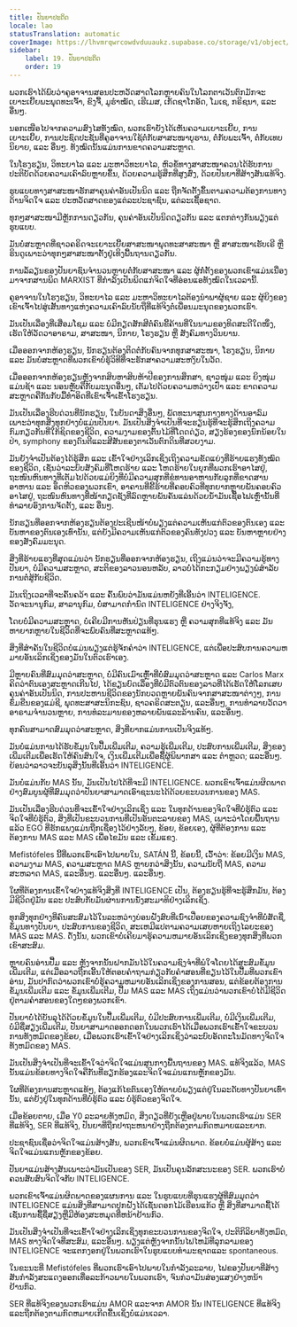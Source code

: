 ```yaml
---
title: ປັນຍາປະດິດ
locale: lao
statusTranslation: automatic
coverImage: https://lhvmrqwrcowdvduuaukz.supabase.co/storage/v1/object/public/strapi-uploads/small_cover-educacion-fundamental.webp-2d51a7828a2b1309555be27f7e2a61a0.webp
sidebar:
    label: 19. ປັນຍາປະດິດ
    order: 19
---
```

ພວກເຮົາໄດ້ພົບວ່າຄູອາຈານສອນປະຫວັດສາດໂລກຫຼາຍຄົນໃນໂລກຕາເວັນຕົກມັກຈະເຍາະເຍີ້ຍພະພຸດທະເຈົ້າ, ຂົງຈື້, ມູຮຳໝັດ, ເຮີເມສ, ເກັດຊາໂກອັດ, ໂມເຊ, ກຣິຊນາ, ແລະ ອື່ນໆ.

ນອກເໜືອໄປຈາກຄວາມສົງໄສທັງໝົດ, ພວກເຮົາຍັງໄດ້ເຫັນຄວາມເຍາະເຍີ້ຍ, ການເຍາະເຍີ້ຍ, ການປະຊົດປະຊັນທີ່ຄູອາຈານໃຊ້ຕໍ່ກັບສາສະໜາບູຮານ, ຕໍ່ກັບພະເຈົ້າ, ຕໍ່ກັບເທບນິຍາຍ, ແລະ ອື່ນໆ. ທັງໝົດນັ້ນແມ່ນການຂາດຄວາມສະຫຼາດ.

ໃນໂຮງຮຽນ, ວິທະຍາໄລ ແລະ ມະຫາວິທະຍາໄລ, ຫົວຂໍ້ທາງສາສະໜາຄວນໄດ້ຮັບການປະຕິບັດດ້ວຍຄວາມເຄົາລົບຫຼາຍຂຶ້ນ, ດ້ວຍຄວາມຮູ້ສຶກທີ່ສູງສົ່ງ, ດ້ວຍປັນຍາທີ່ສ້າງສັນແທ້ຈິງ.

ຮູບແບບທາງສາສະໜາຮັກສາຄຸນຄ່າອັນເປັນນິດ ແລະ ຖືກຈັດຕັ້ງຂຶ້ນຕາມຄວາມຕ້ອງການທາງດ້ານຈິດໃຈ ແລະ ປະຫວັດສາດຂອງແຕ່ລະປະຊາຊົນ, ແຕ່ລະເຊື້ອຊາດ.

ທຸກໆສາສະໜາມີຫຼັກການດຽວກັນ, ຄຸນຄ່າອັນເປັນນິດດຽວກັນ ແລະ ແຕກຕ່າງກັນພຽງແຕ່ຮູບແບບ.

ມັນບໍ່ສະຫຼາດທີ່ຊາວຄຣິດຈະເຍາະເຍີ້ຍສາສະໜາພຸດທະສາສະໜາ ຫຼື ສາສະໜາເຮັບເຣີ ຫຼື ຮິນດູເພາະວ່າທຸກໆສາສະໜາຕັ້ງຢູ່ເທິງພື້ນຖານດຽວກັນ.

ການລໍ້ລຽນຂອງປັນຍາຊົນຈຳນວນຫຼາຍຕໍ່ກັບສາສະໜາ ແລະ ຜູ້ກໍ່ຕັ້ງຂອງພວກເຂົາແມ່ນເນື່ອງມາຈາກສານພິດ MARXIST ທີ່ກຳລັງເປັນພິດແກ່ຈິດໃຈທີ່ອ່ອນແອທັງໝົດໃນເວລານີ້.

ຄູອາຈານໃນໂຮງຮຽນ, ວິທະຍາໄລ ແລະ ມະຫາວິທະຍາໄລຕ້ອງນຳພາຜູ້ຊາຍ ແລະ ຜູ້ຍິງຂອງເຂົາເຈົ້າໄປສູ່ເສັ້ນທາງແຫ່ງຄວາມເຄົາລົບນັບຖືທີ່ແທ້ຈິງຕໍ່ເພື່ອນມະນຸດຂອງພວກເຮົາ.

ມັນເປັນເລື່ອງທີ່ເສື່ອມໂຊມ ແລະ ບໍ່ມີກຽດສັກສີຕໍ່ຄົນຂີ້ຄ້ານທີ່ໃນນາມຂອງທິດສະດີໃດໜຶ່ງ, ເຮັດໃຫ້ວັດວາອາຣາມ, ສາສະໜາ, ນິກາຍ, ໂຮງຮຽນ ຫຼື ສັງຄົມທາງວິນຍານ.

ເມື່ອອອກຈາກຫ້ອງຮຽນ, ນັກຮຽນຕ້ອງຕິດຕໍ່ກັບຄົນຈາກທຸກສາສະໜາ, ໂຮງຮຽນ, ນິກາຍ ແລະ ມັນບໍ່ສະຫຼາດທີ່ພວກເຂົາບໍ່ຮູ້ວິທີທີ່ຈະຮັກສາຄວາມສະຫງົບໃນວັດ.

ເມື່ອອອກຈາກຫ້ອງຮຽນຫຼັງຈາກສິບຫາສິບຫ້າປີຂອງການສຶກສາ, ຊາວໜຸ່ມ ແລະ ຍິງໜຸ່ມແມ່ນຊ້າ ແລະ ນອນຫຼັບຄືກັບມະນຸດອື່ນໆ, ເຕັມໄປດ້ວຍຄວາມຫວ່າງເປົ່າ ແລະ ຂາດຄວາມສະຫຼາດຄືກັນກັບມື້ທຳອິດທີ່ເຂົາເຈົ້າເຂົ້າໂຮງຮຽນ.

ມັນເປັນເລື່ອງຮີບດ່ວນທີ່ນັກຮຽນ, ໃນບັນດາສິ່ງອື່ນໆ, ພັດທະນາສູນກາງທາງດ້ານອາລົມເພາະວ່າທຸກສິ່ງທຸກຢ່າງບໍ່ແມ່ນປັນຍາ. ມັນເປັນສິ່ງຈໍາເປັນທີ່ຈະຮຽນຮູ້ທີ່ຈະຮູ້ສຶກເຖິງຄວາມກົມກຽວກັນທີ່ໃກ້ຊິດຂອງຊີວິດ, ຄວາມງາມຂອງຕົ້ນໄມ້ທີ່ໂດດດ່ຽວ, ສຽງຮ້ອງຂອງນົກນ້ອຍໃນປ່າ, symphony ຂອງດົນຕີແລະສີສັນຂອງຕາເວັນຕົກດິນທີ່ສວຍງາມ.

ມັນຍັງຈໍາເປັນຕ້ອງໄດ້ຮູ້ສຶກ ແລະ ເຂົ້າໃຈຢ່າງເລິກເຊິ່ງເຖິງຄວາມຂັດແຍ່ງທີ່ຮ້າຍແຮງທັງໝົດຂອງຊີວິດ, ເຊັ່ນວ່າລະບົບສັງຄົມທີ່ໂຫດຮ້າຍ ແລະ ໂຫດຮ້າຍໃນຍຸກທີ່ພວກເຮົາອາໄສຢູ່, ຖະໜົນຫົນທາງທີ່ເຕັມໄປດ້ວຍແມ່ຍິງທີ່ບໍ່ມີຄວາມສຸກທີ່ຂໍທານອາຫານກັບລູກທີ່ຂາດສານອາຫານ ແລະ ອຶດຫິວຂອງພວກເຂົາ, ອາຄານທີ່ຂີ້ຮ້າຍທີ່ຄອບຄົວທີ່ທຸກຍາກຫຼາຍພັນຄອບຄົວອາໄສຢູ່, ຖະໜົນຫົນທາງທີ່ໜ້າກຽດຊັງທີ່ລົດຫຼາຍພັນຄັນແລ່ນດ້ວຍນໍ້າມັນເຊື້ອໄຟເຫຼົ່ານັ້ນທີ່ທໍາລາຍອົງການຈັດຕັ້ງ, ແລະ ອື່ນໆ.

ນັກຮຽນທີ່ອອກຈາກຫ້ອງຮຽນຕ້ອງປະເຊີນໜ້າບໍ່ພຽງແຕ່ຄວາມເຫັນແກ່ຕົວຂອງຕົນເອງ ແລະ ບັນຫາຂອງຕົນເອງເທົ່ານັ້ນ, ແຕ່ຍັງມີຄວາມເຫັນແກ່ຕົວຂອງຄົນທັງປວງ ແລະ ບັນຫາຫຼາຍຢ່າງຂອງສັງຄົມມະນຸດ.

ສິ່ງທີ່ຮ້າຍແຮງທີ່ສຸດແມ່ນວ່າ ນັກຮຽນທີ່ອອກຈາກຫ້ອງຮຽນ, ເຖິງແມ່ນວ່າຈະມີຄວາມຮູ້ທາງປັນຍາ, ບໍ່ມີຄວາມສະຫຼາດ, ສະຕິຂອງລາວນອນຫລັບ, ລາວບໍ່ໄດ້ກະກຽມຢ່າງພຽງພໍສໍາລັບການຕໍ່ສູ້ກັບຊີວິດ.

ມັນເຖິງເວລາທີ່ຈະຄົ້ນຄວ້າ ແລະ ຄົ້ນພົບວ່າມັນແມ່ນຫຍັງທີ່ເອີ້ນວ່າ INTELIGENCE. ວັດຈະນານຸກົມ, ສາລານຸກົມ, ບໍ່ສາມາດກໍານົດ INTELIGENCE ຢ່າງຈິງຈັງ,

ໂດຍບໍ່ມີຄວາມສະຫຼາດ, ບໍ່ເຄີຍມີການຫັນປ່ຽນທີ່ຮຸນແຮງ ຫຼື ຄວາມສຸກທີ່ແທ້ຈິງ ແລະ ມັນຫາຍາກຫຼາຍໃນຊີວິດທີ່ຈະພົບຄົນທີ່ສະຫຼາດແທ້ໆ.

ສິ່ງທີ່ສໍາຄັນໃນຊີວິດບໍ່ແມ່ນພຽງແຕ່ຮູ້ຈັກຄໍາວ່າ INTELIGENCE, ແຕ່ເພື່ອປະສົບການຄວາມຫມາຍອັນເລິກເຊິ່ງຂອງມັນໃນຕົວເຮົາເອງ.

ມີຫຼາຍຄົນທີ່ສົມມຸດວ່າສະຫຼາດ, ບໍ່ມີຄົນເມົາເຫຼົ້າທີ່ບໍ່ສົມມຸດວ່າສະຫຼາດ ແລະ Carlos Marx ຄິດວ່າຕົນເອງສະຫຼາດເກີນໄປ, ໄດ້ຂຽນບົດເລື່ອງທີ່ບໍ່ມີຕົວຕົນຂອງລາວທີ່ໄດ້ເຮັດໃຫ້ໂລກເສຍຄຸນຄ່າອັນເປັນນິດ, ການປະຫານຊີວິດຂອງນັກບວດຫຼາຍພັນຄົນຈາກສາສະໜາຕ່າງໆ, ການຂົ່ມຂືນຂອງແມ່ຊີ, ພຸດທະສາສະນິກະຊົນ, ຊາວຄຣິດສະຕຽນ, ແລະອື່ນໆ, ການທໍາລາຍວັດວາອາຣາມຈໍານວນຫຼາຍ, ການທໍລະມານຂອງຫລາຍພັນແລະລ້ານຄົນ, ແລະອື່ນໆ.

ທຸກຄົນສາມາດສົມມຸດວ່າສະຫຼາດ, ສິ່ງທີ່ຍາກແມ່ນການເປັນຈິງແທ້ໆ.

ມັນບໍ່ແມ່ນການໄດ້ຮັບຂໍ້ມູນໃນປື້ມເພີ່ມເຕີມ, ຄວາມຮູ້ເພີ່ມເຕີມ, ປະສົບການເພີ່ມເຕີມ, ສິ່ງຂອງເພີ່ມເຕີມເພື່ອເຮັດໃຫ້ຄົນສົນໃຈ, ເງິນເພີ່ມເຕີມເພື່ອຊື້ຜູ້ພິພາກສາ ແລະ ຕໍາຫຼວດ; ແລະອື່ນໆ. ຍ້ອນວ່າລາວຈະບັນລຸສິ່ງນັ້ນທີ່ເອີ້ນວ່າ INTELIGENCE.

ມັນບໍ່ແມ່ນກັບ MAS ນັ້ນ, ມັນເປັນໄປໄດ້ທີ່ຈະມີ INTELIGENCE. ພວກເຂົາເຈົ້າແມ່ນຜິດພາດຢ່າງສົມບູນຜູ້ທີ່ສົມມຸດວ່າປັນຍາສາມາດເອົາຊະນະໄດ້ດ້ວຍຂະບວນການຂອງ MAS.

ມັນເປັນເລື່ອງຮີບດ່ວນທີ່ຈະເຂົ້າໃຈຢ່າງເລິກເຊິ່ງ ແລະ ໃນທຸກດ້ານຂອງຈິດໃຈທີ່ບໍ່ຮູ້ຕົວ ແລະ ຈິດໃຈທີ່ບໍ່ຮູ້ຕົວ, ສິ່ງທີ່ເປັນຂະບວນການທີ່ເປັນອັນຕະລາຍຂອງ MAS, ເພາະວ່າໂດຍພື້ນຖານແລ້ວ EGO ທີ່ຮັກແພງແມ່ນຖືກເຊື່ອງໄວ້ຢ່າງລັບໆ, ຂ້ອຍ, ຂ້ອຍເອງ, ຜູ້ທີ່ຕ້ອງການ ແລະ ຕ້ອງການ MAS ແລະ MAS ເພື່ອໄຂມັນ ແລະ ເຂັ້ມແຂງ.

Mefistófeles ນີ້ທີ່ພວກເຮົາເອົາໄປພາຍໃນ, SATÁN ນີ້, ຂ້ອຍນີ້, ເວົ້າວ່າ: ຂ້ອຍມີເງິນ MAS, ຄວາມງາມ MAS, ຄວາມສະຫຼາດ MAS ຫຼາຍກວ່າສິ່ງນັ້ນ, ຄວາມນັບຖື MAS, ຄວາມສະຫລາດ MAS, ແລະອື່ນໆ. ແລະອື່ນໆ. ແລະອື່ນໆ.

ໃຜທີ່ຕ້ອງການເຂົ້າໃຈຢ່າງແທ້ຈິງສິ່ງທີ່ INTELIGENCE ເປັນ, ຕ້ອງຮຽນຮູ້ທີ່ຈະຮູ້ສຶກມັນ, ຕ້ອງມີຊີວິດຢູ່ມັນ ແລະ ປະສົບກັບມັນຜ່ານການນັ່ງສະມາທິຢ່າງເລິກເຊິ່ງ.

ທຸກສິ່ງທຸກຢ່າງທີ່ຄົນສະສົມໄວ້ໃນລະຫວ່າງບ່ອນຝັງສົບທີ່ເນົ່າເປື່ອຍຂອງຄວາມຊົງຈໍາທີ່ບໍ່ສັດຊື່, ຂໍ້ມູນທາງປັນຍາ, ປະສົບການຂອງຊີວິດ, ສະເຫມີແປຕາມຄວາມເສຍຫາຍເຖິງໄລຍະຂອງ MAS ແລະ MAS. ດັ່ງນັ້ນ, ພວກເຂົາບໍ່ເຄີຍມາຮູ້ຄວາມຫມາຍອັນເລິກເຊິ່ງຂອງທຸກສິ່ງທີ່ພວກເຂົາສະສົມ.

ຫຼາຍຄົນອ່ານປື້ມ ແລະ ຫຼັງຈາກນັ້ນຝາກມັນໄວ້ໃນຄວາມຊົງຈໍາທີ່ພໍໃຈໂດຍໄດ້ສະສົມຂໍ້ມູນເພີ່ມເຕີມ, ແຕ່ເມື່ອລາວຖືກເອີ້ນໃຫ້ຕອບຄໍາຖາມກ່ຽວກັບຄໍາສອນທີ່ຂຽນໄວ້ໃນປື້ມທີ່ພວກເຂົາອ່ານ, ມັນປາກົດວ່າພວກເຂົາບໍ່ຮູ້ຄວາມຫມາຍອັນເລິກເຊິ່ງຂອງການສອນ, ແຕ່ຂ້ອຍຕ້ອງການຂໍ້ມູນເພີ່ມເຕີມ ແລະ ຂໍ້ມູນເພີ່ມເຕີມ, ປື້ມ MAS ແລະ MAS ເຖິງແມ່ນວ່າພວກເຂົາບໍ່ໄດ້ມີຊີວິດຢູ່ຕາມຄໍາສອນຂອງໃດໆຂອງພວກເຂົາ.

ປັນຍາບໍ່ໄດ້ບັນລຸໄດ້ດ້ວຍຂໍ້ມູນໃນປື້ມເພີ່ມເຕີມ, ບໍ່ມີປະສົບການເພີ່ມເຕີມ, ບໍ່ມີເງິນເພີ່ມເຕີມ, ບໍ່ມີຊື່ສຽງເພີ່ມເຕີມ, ປັນຍາສາມາດອອກດອກໃນພວກເຮົາໄດ້ເມື່ອພວກເຮົາເຂົ້າໃຈຂະບວນການທັງຫມົດຂອງຂ້ອຍ, ເມື່ອພວກເຮົາເຂົ້າໃຈຢ່າງເລິກເຊິ່ງວ່າລະບົບອັດຕະໂນມັດທາງຈິດໃຈທັງຫມົດຂອງ MAS.

ມັນເປັນສິ່ງຈໍາເປັນທີ່ຈະເຂົ້າໃຈວ່າຈິດໃຈແມ່ນສູນກາງພື້ນຖານຂອງ MAS. ແທ້ຈິງແລ້ວ, MAS ນັ້ນແມ່ນຂ້ອຍທາງຈິດໃຈຄືກັນທີ່ຮຽກຮ້ອງແລະຈິດໃຈແມ່ນແກນຫຼັກຂອງມັນ.

ໃຜທີ່ຕ້ອງການສະຫຼາດແທ້ໆ, ຕ້ອງແກ້ໄຂຕົນເອງໃຫ້ຕາຍບໍ່ພຽງແຕ່ຢູ່ໃນລະດັບທາງປັນຍາເທົ່ານັ້ນ, ແຕ່ຍັງຢູ່ໃນທຸກດ້ານທີ່ບໍ່ຮູ້ຕົວ ແລະ ບໍ່ຮູ້ຕົວຂອງຈິດໃຈ.

ເມື່ອຂ້ອຍຕາຍ, ເມື່ອ Y0 ລະລາຍທັງຫມົດ, ສິ່ງດຽວທີ່ຍັງເຫຼືອຢູ່ພາຍໃນພວກເຮົາແມ່ນ SER ທີ່ແທ້ຈິງ, SER ທີ່ແທ້ຈິງ, ປັນຍາທີ່ຖືກປາຖະຫນາຢ່າງຖືກຕ້ອງຕາມກົດຫມາຍແລະຍາກ.

ປະຊາຊົນເຊື່ອວ່າຈິດໃຈແມ່ນສ້າງສັນ, ພວກເຂົາເຈົ້າແມ່ນຜິດພາດ. ຂ້ອຍບໍ່ແມ່ນຜູ້ສ້າງ ແລະ ຈິດໃຈແມ່ນແກນຫຼັກຂອງຂ້ອຍ.

ປັນຍາແມ່ນສ້າງສັນເພາະວ່າມັນເປັນຂອງ SER, ມັນເປັນຄຸນລັກສະນະຂອງ SER. ພວກເຮົາບໍ່ຄວນສັບສົນຈິດໃຈກັບ INTELIGENCE.

ພວກເຂົາເຈົ້າແມ່ນຜິດພາດຂອງແຜນການ ແລະ ໃນຮູບແບບທີ່ຮຸນແຮງຜູ້ທີ່ສົມມຸດວ່າ INTELIGENCE ແມ່ນສິ່ງທີ່ສາມາດປູກຝັງໄດ້ເຊັ່ນດອກໄມ້ເຮືອນແກ້ວ ຫຼື ສິ່ງທີ່ສາມາດຊື້ໄດ້ເຊັ່ນການຊື້ຊື່ສຽງຫຼືມີຫ້ອງສະຫມຸດທີ່ຫນ້າຢ້ານກົວ.

ມັນເປັນສິ່ງຈໍາເປັນທີ່ຈະເຂົ້າໃຈຢ່າງເລິກເຊິ່ງທຸກຂະບວນການຂອງຈິດໃຈ, ປະຕິກິລິຍາທັງຫມົດ, MAS ທາງຈິດໃຈທີ່ສະສົມ, ແລະອື່ນໆ. ພຽງແຕ່ຫຼັງຈາກນັ້ນໄຟໄຫມ້ທີ່ລຸກລາມຂອງ INTELIGENCE ຈະແຕກງອກຢູ່ໃນພວກເຮົາໃນຮູບແບບທໍາມະຊາດແລະ spontaneous.

ໃນຂະນະທີ່ Mefistófeles ທີ່ພວກເຮົາເອົາໄປພາຍໃນກໍາລັງລະລາຍ, ໄຟຂອງປັນຍາທີ່ສ້າງສັນກໍາລັງສະແດງອອກເທື່ອລະກ້າວພາຍໃນພວກເຮົາ, ຈົນກ່ວາມັນສ່ອງແສງຢ່າງຫນ້າຢ້ານກົວ.

SER ທີ່ແທ້ຈິງຂອງພວກເຮົາແມ່ນ AMOR ແລະຈາກ AMOR ນັ້ນ INTELIGENCE ທີ່ແທ້ຈິງແລະຖືກຕ້ອງຕາມກົດຫມາຍເກີດຂື້ນເຊິ່ງບໍ່ແມ່ນເວລາ.
